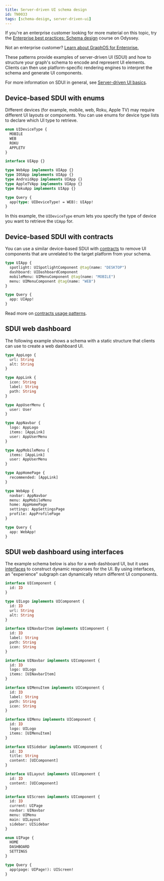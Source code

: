 ```yaml
---
title: Server-driven UI schema design
id: TN0033
tags: [schema-design, server-driven-ui]
---
```


<Tip>

If you're an enterprise customer looking for more material on this topic, try the [Enterprise best practices: Schema design](https://www.apollographql.com/tutorials/schema-design-best-practices) course on Odyssey.

Not an enterprise customer? [Learn about GraphOS for Enterprise.](/graphos/enterprise)
</Tip>

These patterns provide examples of server-driven UI (SDUI) and how to structure your graph's schema to encode and represent UI elements. Clients can then use platform-specific rendering engines to interpret the schema and generate UI components.

<Tip>

For more information on SDUI in general, see [Server-driven UI basics](/technotes/TN0032-sdui-basics/).
</Tip>

## Device-based SDUI with enums

Different devices (for example, mobile, web, Roku, Apple TV) may require different UI layouts or components. You can use enums for device type lists to declare which UI type to retrieve.

```graphql
enum UIDeviceType {
  MOBILE
  WEB
  ROKU
  APPLETV
}

interface UIApp {}

type WebApp implements UIApp {}
type IOSApp implements UIApp {}
type AndroidApp implements UIApp {}
type AppleTVApp implements UIApp {}
type RokuApp implements UIApp {}

type Query {
  app(type: UIDeviceType! = WEB): UIApp!
}
```

In this example, the `UIDeviceType` enum lets you specify the type of device you want to retrieve the `UIApp` for.

## Device-based SDUI with contracts

You can use a similar device-based SDUI with [contracts](/graphos/delivery/contracts/) to remove UI components that are unrelated to the target platform from your schema.

```graphql
type UIApp {
  spotlight: UISpotlightComponent @tag(name: "DESKTOP")
  dashboard: UIDashboardComponent
  mobileMenu: UIMenuComponent @tag(name: "MOBILE")
  menu: UIMenuComponent @tag(name: "WEB")
}

type Query {
  app: UIApp!
}
```

<Tip>

Read more on [contracts usage patterns](/technotes/TN0014-contracts-patterns/).
</Tip>

## SDUI web dashboard

The following example shows a schema with a static structure that clients can use to create a web dashboard UI.

```graphql
type AppLogo {
  url: String
  alt: String
}

type AppLink {
  icon: String
  label: String
  path: String
}

type AppUserMenu {
  user: User
}

type AppNavbar {
  logo: AppLogo
  items: [AppLink]
  user: AppUserMenu
}

type AppMobileMenu {
  items: [AppLink]
  user: AppUserMenu
}

type AppHomePage {
  recommended: [AppLink]
}

type WebApp {
  navbar: AppNavbar
  menu: AppMobileMenu
  home: AppHomePage
  settings: AppSettingsPage
  profile: AppProfilePage
}

type Query {
  app: WebApp!
}
```

## SDUI web dashboard using interfaces

The example schema below is also for a web dashboard UI, but it uses [interfaces](/apollo-server/schema/unions-interfaces/#interface-type) to construct dynamic responses for the UI. By using interfaces, an "experience" subgraph can dynamically return different UI components.

```graphql
interface UIComponent {
  id: ID
}

type UILogo implements UIComponent {
  id: ID
  url: String
  alt: String
}

interface UINavbarItem implements UIComponent {
  id: ID
  label: String
  path: String
  icon: String
}

interface UINavbar implements UIComponent {
  id: ID
  logo: UILogo
  items: [UINavbarItem]
}

interface UIMenuItem implements UIComponent {
  id: ID
  label: String
  path: String
  icon: String
}

interface UIMenu implements UIComponent {
  id: ID
  logo: UILogo
  items: [UIMenuItem]
}

interface UISidebar implements UIComponent {
  id: ID
  title: String
  content: [UIComponent]
}

interface UILayout implements UIComponent {
  id: ID
  content: [UIComponent]
}

interface UIScreen implements UIComponent {
  id: ID
  current: UIPage
  navbar: UINavbar
  menu: UIMenu
  main: UILayout
  sidebar: UISidebar
}

enum UIPage {
  HOME
  DASHBOARD
  SETTINGS
}

type Query {
  app(page: UIPage!): UIScreen!
}
```
